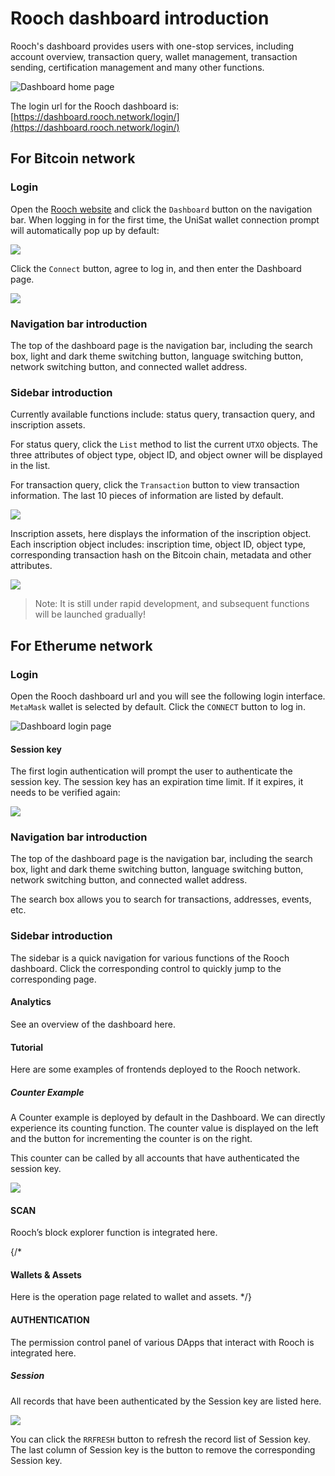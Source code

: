 
# Rooch dashboard introduction

Rooch's dashboard provides users with one-stop services, including account overview, transaction query, wallet management, transaction sending, certification management and many other functions.

![Dashboard home page](/docs/dashboard-home-page.png)

The login url for the Rooch dashboard is: [https://dashboard.rooch.network/login/](https://dashboard.rooch.network/login/)

## For Bitcoin network

### Login

Open the [Rooch website](https://rooch.network/) and click the `Dashboard` button on the navigation bar. When logging in for the first time, the UniSat wallet connection prompt will automatically pop up by default:

![](/docs/dashboard-btc-login.png)

Click the `Connect` button, agree to log in, and then enter the Dashboard page.

![](/docs/dashboard-btc.png)

### Navigation bar introduction

The top of the dashboard page is the navigation bar, including the search box, light and dark theme switching button, language switching button, network switching button, and connected wallet address.

### Sidebar introduction

Currently available functions include: status query, transaction query, and inscription assets.

For status query, click the `List` method to list the current `UTXO` objects. The three attributes of object type, object ID, and object owner will be displayed in the list.

For transaction query, click the `Transaction` button to view transaction information. The last 10 pieces of information are listed by default.

![](/docs/dashboard-btc-transaction.png)

Inscription assets, here displays the information of the inscription object. Each inscription object includes: inscription time, object ID, object type, corresponding transaction hash on the Bitcoin chain, metadata and other attributes.

![](/docs/dashboard-inscription.png)

> Note: It is still under rapid development, and subsequent functions will be launched gradually!

## For Etherume network

### Login

Open the Rooch dashboard url and you will see the following login interface. `MetaMask` wallet is selected by default. Click the `CONNECT` button to log in.

![Dashboard login page](/docs/dashboard-login.png)

#### Session key

The first login authentication will prompt the user to authenticate the session key. The session key has an expiration time limit. If it expires, it needs to be verified again:

![](/docs/dashboard-session-key.png)

### Navigation bar introduction

The top of the dashboard page is the navigation bar, including the search box, light and dark theme switching button, language switching button, network switching button, and connected wallet address.

The search box allows you to search for transactions, addresses, events, etc.

### Sidebar introduction

The sidebar is a quick navigation for various functions of the Rooch dashboard. Click the corresponding control to quickly jump to the corresponding page.

#### Analytics

See an overview of the dashboard here.

#### Tutorial

Here are some examples of frontends deployed to the Rooch network.

##### Counter Example

A Counter example is deployed by default in the Dashboard. We can directly experience its counting function. The counter value is displayed on the left and the button for incrementing the counter is on the right.

This counter can be called by all accounts that have authenticated the session key.

![](/docs/dashboard-counter-example.png)

#### SCAN

Rooch’s block explorer function is integrated here.

{/*
#### Wallets & Assets

Here is the operation page related to wallet and assets.
*/}

#### AUTHENTICATION

The permission control panel of various DApps that interact with Rooch is integrated here.

##### Session

All records that have been authenticated by the Session key are listed here.

![](/docs/dashboard-session-list.png)

You can click the `RRFRESH` button to refresh the record list of Session key. The last column of Session key is the button to remove the corresponding Session key.
